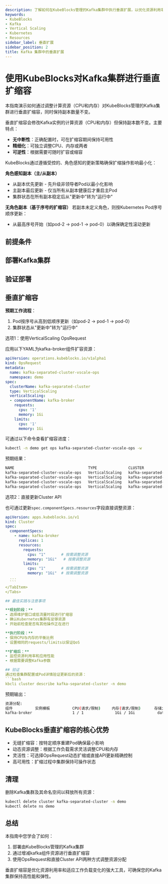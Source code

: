 ```yaml
---
description: 了解如何在KubeBlocks管理的Kafka集群中执行垂直扩展，以优化资源利用率并提升性能。
keywords:
- KubeBlocks
- Kafka
- Vertical Scaling
- Kubernetes
- Resources
sidebar_label: 垂直扩展
sidebar_position: 2
title: Kafka 集群中的垂直扩展
---
```



# 使用KubeBlocks对Kafka集群进行垂直扩缩容

本指南演示如何通过调整计算资源（CPU和内存）对KubeBlocks管理的Kafka集群进行垂直扩缩容，同时保持副本数量不变。

垂直扩缩容会修改Kafka实例的计算资源（CPU和内存）但保持副本数不变。主要特点：

- **无中断性**：正确配置时，可在扩缩容期间保持可用性
- **精细化**：可独立调整CPU、内存或两者
- **可逆性**：根据需要可随时扩容或缩容

KubeBlocks通过遵循受控的、角色感知的更新策略确保扩缩操作影响最小化：

**角色感知副本（主/从副本）**
- 从副本优先更新 - 先升级非领导者Pod以最小化影响
- 主副本最后更新 - 仅当所有从副本健康后才重启主Pod
- 集群状态在所有副本稳定后从"更新中"转为"运行中"

**无角色副本（基于序号的扩缩容）**
若副本未定义角色，则按Kubernetes Pod序号顺序更新：
- 从最高序号开始（如pod-2 → pod-1 → pod-0）以确保确定性滚动更新

## 前提条件


<Prerequisites />

## 部署Kafka集群


<CreateCluster />

## 验证部署


<VerifyCluster />

## 垂直扩缩容

**预期工作流程**：

1. Pod按序号从高到低顺序更新（如pod-2 → pod-1 → pod-0）
1. 集群状态从"更新中"转为"运行中"

<Tabs>
  <TabItem value="opsRequest" label="OpsRequest API" default>
  选项1：使用VerticalScaling OpsRequest

  应用以下YAML为kafka-broker组件扩容资源：

  ```yaml
  apiVersion: operations.kubeblocks.io/v1alpha1
  kind: OpsRequest
  metadata:
    name: kafka-separated-cluster-vscale-ops
    namespace: demo
  spec:
    clusterName: kafka-separated-cluster
    type: VerticalScaling
    verticalScaling:
    - componentName: kafka-broker
      requests:
        cpu: '1'
        memory: 1Gi
      limits:
        cpu: '1'
        memory: 1Gi
  ```

  可通过以下命令查看扩缩容进度：

  ```bash
  kubectl -n demo get ops kafka-separated-cluster-vscale-ops -w
  ```

  预期结果：

  ```bash
  NAME                                 TYPE              CLUSTER                   STATUS    PROGRESS   AGE
  kafka-separated-cluster-vscale-ops   VerticalScaling   kafka-separated-cluster   Running   0/1        12s
  kafka-separated-cluster-vscale-ops   VerticalScaling   kafka-separated-cluster   Running   1/1        13s
  kafka-separated-cluster-vscale-ops   VerticalScaling   kafka-separated-cluster   Running   1/1        13s
  kafka-separated-cluster-vscale-ops   VerticalScaling   kafka-separated-cluster   Succeed   1/1        13s
  ```

  </TabItem>

  <TabItem value="ClusterAPI" label="Cluster API">

  选项2：直接更新Cluster API

  也可通过更新`spec.componentSpecs.resources`字段直接调整资源：

  ```yaml
  apiVersion: apps.kubeblocks.io/v1
  kind: Cluster
  spec:
    componentSpecs:
      - name: kafka-broker
        replicas: 1
        resources:
          requests:
            cpu: "1"       # 按需调整资源
            memory: "1Gi"   # 按需调整资源
          limits:
            cpu: "1"       # 按需调整资源
            memory: "1Gi"  # 按需调整资源
    ...
    ```
  </TabItem>
</Tabs>

## 最佳实践与注意事项

**规划阶段：**
- 选择维护窗口或低流量时段进行扩缩容
- 确认Kubernetes集群有足够资源
- 开始前检查是否有其他操作正在进行

**执行阶段：**
- 保持CPU与内存的平衡比例
- 设置相同的requests/limits以保证QoS

**扩缩后：**
- 监控资源利用率和应用性能
- 根据需要调整Kafka参数

## 验证
通过检查集群配置或Pod详情验证更新后的资源：
```bash
kbcli cluster describe kafka-separated-cluster -n demo
```

预期输出：
```bash
资源分配:
组件          实例模板          CPU(请求/限制)     内存(请求/限制)      存储大小       存储类
kafka-broker                  1 / 1              1Gi / 1Gi          data:20Gi     <none>
```

## KubeBlocks垂直扩缩容的核心优势
- 无缝扩缩容：按特定顺序重建Pod确保最小影响
- 动态资源调整：根据工作负载需求灵活调整CPU和内存
- 灵活性：可选择OpsRequest动态扩缩或直接API更新精确控制
- 高可用性：扩缩过程中集群保持可操作状态

## 清理
删除Kafka集群及其命名空间以释放所有资源：
```bash
kubectl delete cluster kafka-separated-cluster -n demo
kubectl delete ns demo
```

## 总结
本指南中您学会了如何：
1. 部署由KubeBlocks管理的Kafka集群
2. 通过增减kafka组件资源进行垂直扩缩容
3. 使用OpsRequest和直接Cluster API两种方式调整资源分配

垂直扩缩容是优化资源利用率和适应工作负载变化的强大工具，可确保您的Kafka集群保持高性能和弹性。